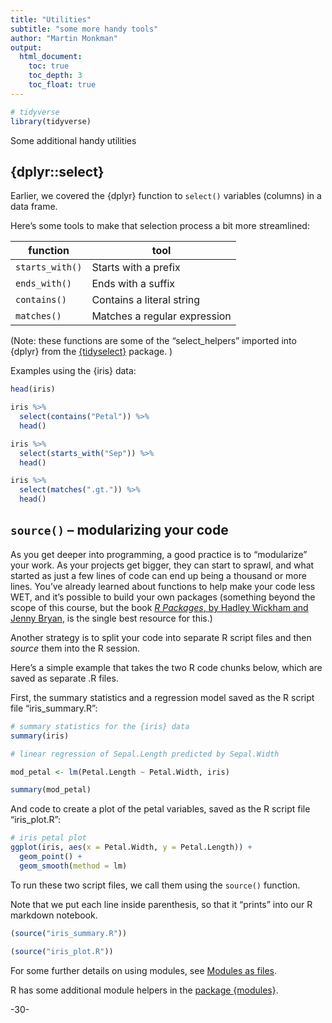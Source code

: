 ```yaml
---
title: "Utilities"
subtitle: "some more handy tools"
author: "Martin Monkman"
output:
  html_document:
    toc: true
    toc_depth: 3
    toc_float: true
---
```



```r
# tidyverse
library(tidyverse)


```

Some additional handy utilities

## {dplyr::select}

Earlier, we covered the {dplyr} function to `select()` variables (columns) in a data frame.

Here's some tools to make that selection process a bit more streamlined:


| function | tool |
| ---      | --- |
| `starts_with()` | Starts with a prefix |
| `ends_with()` | Ends with a suffix |
| `contains()` |  Contains a literal string | 
| `matches()` | Matches a regular expression |



(Note: these functions are some of the "select_helpers" imported into {dplyr} from the [{tidyselect}](https://www.rdocumentation.org/packages/tidyselect/versions/1.0.0/topics/select_helpers) package. )

Examples using the {iris} data:

```r

head(iris)

```


```r
iris %>% 
  select(contains("Petal")) %>%
  head()
```

```r
iris %>% 
  select(starts_with("Sep")) %>%
  head()
```

```r
iris %>% 
  select(matches(".gt.")) %>%
  head()
```


## `source()` -- modularizing your code

As you get deeper into programming, a good practice is to "modularize" your work. As your projects get bigger, they can start to sprawl, and what started as just a few lines of code can end up being a thousand or more lines. You've already learned about functions to help make your code less WET, and it's possible to build your own packages (something beyond the scope of this course, but the book [_R Packages_, by Hadley Wickham and Jenny Bryan](https://r-pkgs.org/), is the single best resource for this.)

Another strategy is to split your code into separate R script files and then _source_ them into the R session.

Here's a simple example that takes the two R code chunks below, which are saved as separate .R files. 

First, the summary statistics and a regression model saved as the R script file "iris_summary.R":

```r

# summary statistics for the {iris} data 
summary(iris)

# linear regression of Sepal.Length predicted by Sepal.Width

mod_petal <- lm(Petal.Length ~ Petal.Width, iris)

summary(mod_petal)

```

And code to create a plot of the petal variables, saved as the R script file "iris_plot.R":

```r

# iris petal plot
ggplot(iris, aes(x = Petal.Width, y = Petal.Length)) +
  geom_point() +
  geom_smooth(method = lm)

```


To run these two script files, we call them using the `source()` function. 

Note that we put each line inside parenthesis, so that it "prints" into our R markdown notebook.

```r

(source("iris_summary.R"))

(source("iris_plot.R"))

```



For some further details on using modules, see [Modules as files](https://cran.r-project.org/web/packages/modules/vignettes/modulesAsFiles.html). 



R has some additional module helpers in the [package {modules}](http://wahani.github.io/modules/).



-30-
